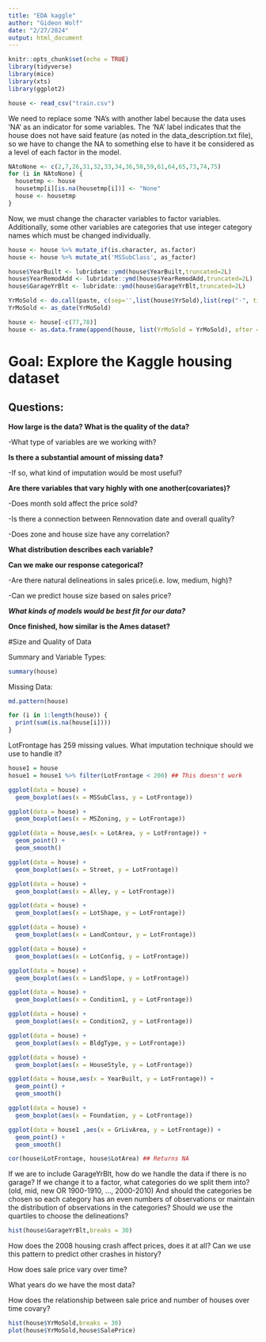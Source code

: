 ```yaml
---
title: "EDA kaggle"
author: "Gideon Wolf"
date: "2/27/2024"
output: html_document
---
```


```r
knitr::opts_chunk$set(echo = TRUE)
library(tidyverse)
library(mice)
library(xts)
library(ggplot2)

house <- read_csv("train.csv")
``` 

We need to replace some 'NA's with another label because the data uses 'NA' as an 
indicator for some variables. The 'NA' label indicates that the house does not have 
said feature (as noted in the data_description.txt file), so we have to change 
the NA to something else to have it be considered as a level of each factor in 
the model.

```r
NAtoNone <- c(2,7,26,31,32,33,34,36,58,59,61,64,65,73,74,75)
for (i in NAtoNone) {
  housetmp <- house
  housetmp[i][is.na(housetmp[i])] <- "None"
  house <- housetmp
}
```

Now, we must change the character variables to factor variables. Additionally, 
some other variables are categories that use integer category names which must 
be changed individually.

```r
house <- house %>% mutate_if(is.character, as.factor)
house <- house %>% mutate_at('MSSubClass', as_factor) 

house$YearBuilt <- lubridate::ymd(house$YearBuilt,truncated=2L)
house$YearRemodAdd <- lubridate::ymd(house$YearRemodAdd,truncated=2L)
house$GarageYrBlt <- lubridate::ymd(house$GarageYrBlt,truncated=2L)

YrMoSold <- do.call(paste, c(sep='',list(house$YrSold),list(rep("-", times = length(house$YrSold))),list(house$MoSold),list(rep("-01", times = length(house$YrSold)))))
YrMoSold <- as_date(YrMoSold)

house <- house[-c(77,78)]
house <- as.data.frame(append(house, list(YrMoSold = YrMoSold), after = 76))
```


# Goal: Explore the Kaggle housing dataset


## Questions: 

**How large is the data? What is the quality of the data?**

-What type of variables are we working with?

**Is there a substantial amount of missing data?**

-If so, what kind of imputation would be most useful?

**Are there variables that vary highly with one another(covariates)?**

-Does month sold affect the price sold? 

-Is there a connection between Rennovation date and overall quality?

-Does zone and house size have any correlation?

**What distribution describes each variable?** 

**Can we make our response categorical?**

-Are there natural delineations in sales price(i.e. low, medium, high)?

-Can we predict house size based on sales price? 

***What kinds of models would be best fit for our data?***

**Once finished, how similar is the Ames dataset?**


#Size and Quality of Data

Summary and Variable Types:
```r
summary(house)
```


Missing Data:
```r
md.pattern(house)

for (i in 1:length(house)) {
  print(sum(is.na(house[i])))
}
```

LotFrontage has 259 missing values. What imputation technique should we use to handle it?
```r
house1 = house
hosue1 = house1 %>% filter(LotFrontage < 200) ## This doesn't work

ggplot(data = house) +
  geom_boxplot(aes(x = MSSubClass, y = LotFrontage))

ggplot(data = house) +
  geom_boxplot(aes(x = MSZoning, y = LotFrontage))

ggplot(data = house,aes(x = LotArea, y = LotFrontage)) +
  geom_point() +
  geom_smooth()

ggplot(data = house) +
  geom_boxplot(aes(x = Street, y = LotFrontage))

ggplot(data = house) +
  geom_boxplot(aes(x = Alley, y = LotFrontage))

ggplot(data = house) +
  geom_boxplot(aes(x = LotShape, y = LotFrontage))

ggplot(data = house) +
  geom_boxplot(aes(x = LandContour, y = LotFrontage))

ggplot(data = house) +
  geom_boxplot(aes(x = LotConfig, y = LotFrontage))

ggplot(data = house) +
  geom_boxplot(aes(x = LandSlope, y = LotFrontage))

ggplot(data = house) +
  geom_boxplot(aes(x = Condition1, y = LotFrontage))

ggplot(data = house) +
  geom_boxplot(aes(x = Condition2, y = LotFrontage))

ggplot(data = house) +
  geom_boxplot(aes(x = BldgType, y = LotFrontage))

ggplot(data = house) +
  geom_boxplot(aes(x = HouseStyle, y = LotFrontage))

ggplot(data = house,aes(x = YearBuilt, y = LotFrontage)) +
  geom_point() +
  geom_smooth()

ggplot(data = house) +
  geom_boxplot(aes(x = Foundation, y = LotFrontage))

ggplot(data = house1 ,aes(x = GrLivArea, y = LotFrontage)) +
  geom_point() +
  geom_smooth()

cor(house$LotFrontage, house$LotArea) ## Returns NA
```


If we are to include GarageYrBlt, how do we handle the data if there is no garage? If we change it to a factor, what categories do we split them into? (old, mid, new OR 1900-1910, ..., 2000-2010) And should the categories be chosen so each category has an even numbers of observations or maintain the distribution of observations in the categories? Should we use the quartiles to choose the delineations? 
```r
hist(house$GarageYrBlt,breaks = 30)
```



How does the 2008 housing crash affect prices, does it at all? Can we use this pattern to predict other crashes in history?

How does sale price vary over time? 

What years do we have the most data? 

How does the relationship between sale price and number of houses over time covary? 
```r
hist(house$YrMoSold,breaks = 30)
plot(house$YrMoSold,house$SalePrice)
```




